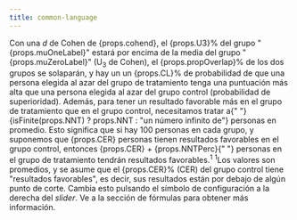 ```yaml
---
title: common-language
---
```


<Typography variant="body1" gutterBottom>
Con una <em>d</em> de Cohen de {props.cohend}, el {props.U3}% del grupo "{props.muOneLabel}" 
estará por encima de la media del grupo "{props.muZeroLabel}" (U<sub>3</sub> de Cohen), 
el {props.propOverlap}% de los dos grupos se solaparán, y hay un un {props.CL}% de probabilidad 
de que una persona elegida al azar del grupo de tratamiento tenga una puntuación más alta 
que una persona elegida al azar del grupo control (probabilidad de superioridad). Además, 
para tener un resultado favorable más en el grupo de tratamiento que en el grupo control, 
necesitamos tratar a{" "}
{isFinite(props.NNT) ? props.NNT : "un número infinito de"} personas en promedio. 
Esto significa que si hay 100 personas en cada grupo, y suponemos que {props.CER} personas 
tienen resultados favorables en el grupo control, entonces {props.CER} + {props.NNTPerc}{" "} personas 
en el grupo de tratamiento tendrán resultados favorables.<sup>1</sup>
</Typography>
<Typography variant="body2" gutterBottom>
<sup>1</sup>Los valores son promedios, y se asume que el {props.CER}% (CER) del grupo control 
tiene "resultados favorables", es decir, sus resultados están por debajo de algún punto de corte. 
Cambia esto pulsando el símbolo de configuración a la derecha del <em>slider</em>. 
Ve a la sección de fórmulas para obtener más información.
</Typography>